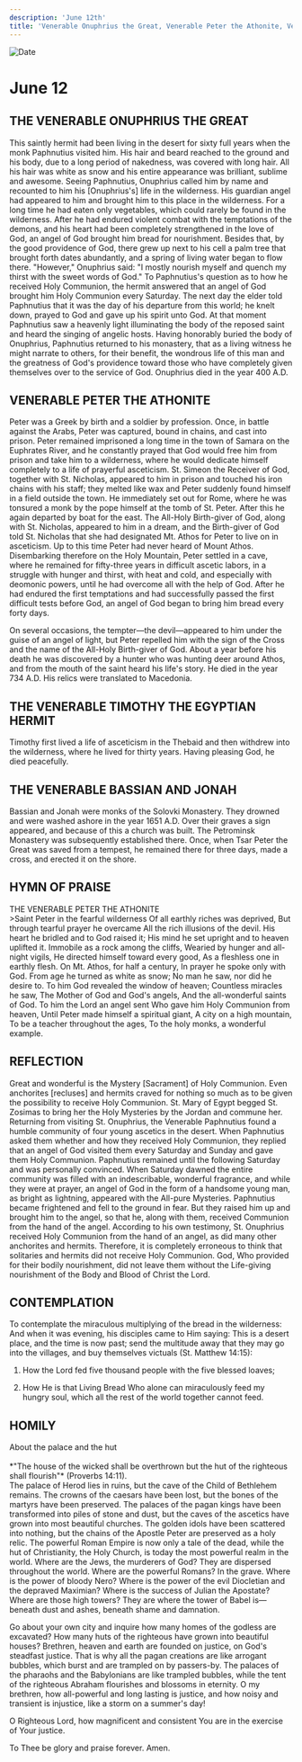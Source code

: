 ```yaml
---
description: 'June 12th'
title: 'Venerable Onuphrius the Great, Venerable Peter the Athonite, Venerable Timothy the Egyptian Hermit'
---
```


<CustomPaginator />
<RunningHead />

<Image src="/title-imprint.png" height={68} width={50} alt="Date" className="title-imprint"/>

# <div id="date">June <Image className="four-dot" src="/four-dot.png" height={15} width={15} alt="" />12</div>

## THE VENERABLE ONUPHRIUS THE GREAT

This saintly hermit had been living in the desert for sixty full years when the monk Paphnutius visited him. His hair and beard reached to the ground and his body, due to a long period of nakedness, was covered with long hair. All his hair was white as snow and his entire appearance was brilliant, sublime and awesome. Seeing Paphnutius, Onuphrius called him by name and recounted to him his [Onuphrius's] life in the wilderness. His guardian angel had appeared to him and brought him to this place in the wilderness. For a long time he had eaten only vegetables, which could rarely be found in the wilderness. After he had endured violent combat with the temptations of the demons, and his heart had been completely strengthened in the love of God, an angel of God brought him bread for nourishment. Besides that, by the good providence of God, there grew up next to his cell a palm tree that brought forth dates abundantly, and a spring of living water began to flow there. "However," Onuphrius said: "I mostly nourish myself and quench my thirst with the sweet words of God." To Paphnutius's question as to how he received Holy Communion, the hermit answered that an angel of God brought him Holy Communion every Saturday. The next day the elder told Paphnutius that it was the day of his departure from this world; he knelt down, prayed to God and gave up his spirit unto God. At that moment Paphnutius saw a heavenly light illuminating the body of the reposed saint and heard the singing of angelic hosts. Having honorably buried the body of Onuphrius, Paphnutius returned to his monastery, that as a living witness he might narrate to others, for their benefit, the wondrous life of this man and the greatness of God's providence toward those who have completely given themselves over to the service of God. Onuphrius died in the year 400 A.D.

## VENERABLE PETER THE ATHONITE

Peter was a Greek by birth and a soldier by profession. Once, in battle against the Arabs, Peter was captured, bound in chains, and cast into prison. Peter remained imprisoned a long time in the town of Samara on the Euphrates River, and he constantly prayed that God would free him from prison and take him to a wilderness, where he would dedicate himself completely to a life of prayerful asceticism. St. Simeon the Receiver of God, together with St. Nicholas, appeared to him in prison and touched his iron chains with his staff; they melted like wax and Peter suddenly found himself in a field outside the town. He immediately set out for Rome, where he was tonsured a monk by the pope himself at the tomb of St. Peter. After this he again departed by boat for the east. The All-Holy Birth-giver of God, along with St. Nicholas, appeared to him in a dream, and the Birth-giver of God told St. Nicholas that she had designated Mt. Athos for Peter to live on in asceticism. Up to this time Peter had never heard of Mount Athos. Disembarking therefore on the Holy Mountain, Peter settled in a cave, where he remained for fifty-three years in difficult ascetic labors, in a struggle with hunger and thirst, with heat and cold, and especially with deomonic powers, until he had overcome all with the help of God. After he had endured the first temptations and had successfully passed the first difficult tests before God, an angel of God began to bring him bread every forty days.

On several occasions, the tempter—the devil—appeared to him under the guise of an angel of light, but Peter repelled him with the sign of the Cross and the name of the All-Holy Birth-giver of God. About a year before his death he was discovered by a hunter who was hunting deer around Athos, and from the mouth of the saint heard his life's story. He died in the year 734 A.D. His relics were translated to Macedonia.

## THE VENERABLE TIMOTHY THE EGYPTIAN HERMIT

Timothy first lived a life of asceticism in the Thebaid and then withdrew into the wilderness, where he lived for thirty years. Having pleasing God, he died peacefully.

## THE VENERABLE BASSIAN AND JONAH

Bassian and Jonah were monks of the Solovki Monastery. They drowned and were washed ashore in the year 1651 A.D. Over their graves a sign appeared, and because of this a church was built. The Petrominsk Monastery was subsequently established there. Once, when Tsar Peter the Great was saved from a tempest, he remained there for three days, made a cross, and erected it on the shore.


## HYMN OF PRAISE
<div style={{textAlign:'center', color:'crimson', fontWeight:'bold'}}>
THE VENERABLE PETER THE ATHONITE
</div>
>Saint Peter in the fearful wilderness  
Of all earthly riches was deprived,  
But through tearful prayer he overcame  
All the rich illusions of the devil.  
His heart he bridled and to God raised it;  
His mind he set upright and to heaven uplifted it.  
Immobile as a rock among the cliffs,  
Wearied by hunger and all-night vigils,  
He directed himself toward every good,  
As a fleshless one in earthly flesh.  
On Mt. Athos, for half a century,  
In prayer he spoke only with God.  
From age he turned as white as snow;  
No man he saw, nor did he desire to.  
To him God revealed the window of heaven;  
Countless miracles he saw,  
The Mother of God and God's angels,  
And the all-wonderful saints of God.  
To him the Lord an angel sent  
Who gave him Holy Communion from heaven,  
Until Peter made himself a spiritual giant,  
A city on a high mountain,  
To be a teacher throughout the ages,  
To the holy monks, a wonderful example.  

## REFLECTION

Great and wonderful is the Mystery [Sacrament] of Holy Communion. Even anchorites [recluses] and hermits craved for nothing so much as to be given the possibility to receive Holy Communion. St. Mary of Egypt begged St. Zosimas to bring her the Holy Mysteries by the Jordan and commune her. Returning from visiting St. Onuphrius, the Venerable Paphnutius found a humble community of four young ascetics in the desert. When Paphnutius asked them whether and how they received Holy Communion, they replied that an angel of God visited them every Saturday and Sunday and gave them Holy Communion. Paphnutius remained until the following Saturday and was personally convinced. When Saturday dawned the entire community was filled with an indescribable, wonderful fragrance, and while they were at prayer, an angel of God in the form of a handsome young man, as bright as lightning, appeared with the All-pure Mysteries. Paphnutius became frightened and fell to the ground in fear. But they raised him up and brought him to the angel, so that he, along with them, received Communion from the hand of the angel. According to his own testimony, St. Onuphrius received Holy Communion from the hand of an angel, as did many other anchorites and hermits. Therefore, it is completely erroneous to think that solitaries and hermits did not receive Holy Communion. God, Who provided for their bodily nourishment, did not leave them without the Life-giving nourishment of the Body and Blood of Christ the Lord.

## CONTEMPLATION

To contemplate the miraculous multiplying of the bread in the wilderness: And when it was evening, his disciples came to Him saying: This is a desert place, and the time is now past; send the multitude away that they may go into the villages, and buy themselves victuals (St. Matthew 14:15):

1. How the Lord fed five thousand people with the five blessed loaves;

2. How He is that Living Bread Who alone can miraculously feed my hungry soul, which all the rest of the world together cannot feed.


## HOMILY
<div style={{textAlign:'center', color:'crimson', fontWeight:'bold'}}>
About the palace and the hut
</div>
<br />
<div style={{textAlign:'right'}}>
*"The house of the wicked shall be overthrown but the hut of the righteous shall flourish"* (Proverbs 14:11).
</div>
The palace of Herod lies in ruins, but the cave of the Child of Bethlehem remains. The crowns of the caesars have been lost, but the bones of the martyrs have been preserved. The palaces of the pagan kings have been transformed into piles of stone and dust, but the caves of the ascetics have grown into most beautiful churches. The golden idols have been scattered into nothing, but the chains of the Apostle Peter are preserved as a holy relic. The powerful Roman Empire is now only a tale of the dead, while the hut of Christianity, the Holy Church, is today the most powerful realm in the world. Where are the Jews, the murderers of God? They are dispersed throughout the world. Where are the powerful Romans? In the grave. Where is the power of bloody Nero? Where is the power of the evil Diocletian and the depraved Maximian? Where is the success of Julian the Apostate? Where are those high towers? They are where the tower of Babel is—beneath dust and ashes, beneath shame and damnation.

Go about your own city and inquire how many homes of the godless are excavated? How many huts of the righteous have grown into beautiful houses? Brethren, heaven and earth are founded on justice, on God's steadfast justice. That is why all the pagan creations are like arrogant bubbles, which burst and are trampled on by passers-by. The palaces of the pharaohs and the Babylonians are like trampled bubbles, while the tent of the righteous Abraham flourishes and blossoms in eternity. O my brethren, how all-powerful and long lasting is justice, and how noisy and transient is injustice, like a storm on a summer's day!

O Righteous Lord, how magnificent and consistent You are in the exercise of Your justice.

To Thee be glory and praise forever. Amen.